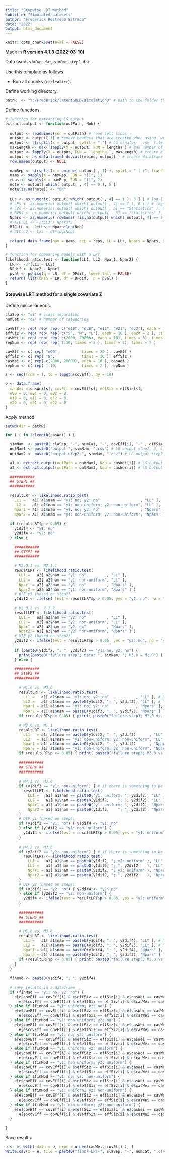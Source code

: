 ---
title: "Stepwise LRT method"
subtitle: "Simulated datasets"
author: "Frederick Restrepo Estrada"
date: "2022"
output: html_document
---

```{r setup, include = FALSE}
knitr::opts_chunk$set(eval = FALSE)
```


Made in **R version 4.1.3 (2022-03-10)**


Data used: `simDat.dat`, `simDat-step2.dat`


Use this template as follows:

- Run all chunks (`ctrl+alt+r`).


Define working directory.
```{r}
pathR  <- "Y:/Frederick/latentGOLD/simulation3" # path to the folder that contains the LG output of all estimated models
```

Define functions.
```{r}
# function for extracting LG output
extract.output <- function(outPath, Nob) {
  
  output <- readLines(con = outPath) # read text lines
  output <- output[-1] # remove headers that are created when using `write` in LG
  output <- strsplit(x = output, split = ",") # LG creates `.csv` file
  maxLength <- max( sapply(X = output, FUN = length) ) # max number of columns in `.csv` file
  output <- lapply(X = output, FUN = `length<-`, maxLength) # create elements of equal length needed for dataframe
  output <- as.data.frame( do.call(rbind, output) ) # create dataframe
  row.names(output) <- NULL
  
  namRep <- strsplit(x = unique( output[ , 1] ), split = " | r", fixed = TRUE)
  nams <- sapply(X = namRep, FUN = "[[", 1)
  reps <- sapply(X = namRep, FUN = "[[", 2)
  note <- output[ which( output[ , 4] == 0 ), 5 ]
  note[is.na(note)] <- "OK"
  
  LLs <- as.numeric( output[ which( output[ , 4] == 1 ), 6 ] ) # log-likelihoods
  # LPs <- as.numeric( output[ which( output[ , 4] == 1 ), 8 ] ) # log-posteriors
  # L2s <- as.numeric( output[ which( output[ , 5] == "Statistics" ), 9 ] ) # likelihood-ratio chi-square statistics
  # BVRs <- as.numeric( output[ which( output[ , 5] == "Statistics" ), 13 ] ) # total bivariate residuals
  Npars <- as.numeric( rowSums( !is.na(output[ which( output[, 4] == 5 ), 6:ncol(output) ] ) ) )
  # AIC.LL <- -2*LLs + Npars*2
  BIC.LL <- -2*LLs + Npars*log(Nob)
  # BIC.L2 <- L2s - df*log(Nob)
  
  return( data.frame(nam = nams, rep = reps, LL = LLs, Npars = Npars, BIC.LL = BIC.LL, note = note) )
}

# function for comparing models with a LRT
likelihood.ratio.test <- function(LL1, LL2, Npar1, Npar2) {
  LR <- -2*(LL1 - LL2)
  DFdif <- Npar2 - Npar1
  pval <- pchisq(q = LR, df = DFdif, lower.tail = FALSE)
  return( list(LRTS = LR, df = DFdif,  p = pval) )
}
```


#### Stepwise LRT method for a single covariate Z

Define miscellaneous.
```{r}
claSep <- "s8" # class separation
numCat <- "c2" # number of categories

covEff <- rep( rep( rep( c("e10", "e20", "e11", "e21", "e22"), each = 10 ), each = 2 ), each  = 3 ) # covariate effect
effSiz <- rep( rep( rep( c("S", "M", "L"), each = 10 ), each = 2 ), times = 5 ) # effect size (odds-ratio)
casWei <- rep( rep( rep( c(2000, 20000), each = 10), times = 3), times = 5)
repNum <- rep( rep( rep( 1:10, times = 2 ), times = 3), times = 5 )

covEff <- c( rep( "e00",          times = 20 ), covEff )
effSiz <- c( rep( "N",            times = 20 ), effSiz )
casWei <- c( rep( c(2000, 20000), each = 10 ), casWei )
repNum <- c( rep( 1:10,           times = 2 ), repNum )

s <- seq(from = 1, to = length(covEff), by = 10)

e <- data.frame(
  casWei = casWei[s], covEff = covEff[s], effSiz = effSiz[s],
  e00 = 0, e01 = 0, e02 = 0,
  e10 = 0, e11 = 0, e12 = 0,
  e20 = 0, e21 = 0, e22 = 0
)
```

Apply method.
```{r}
setwd(dir = pathR)

for ( i in 1:length(casWei) ) {

  simNam  <- paste0( claSep, "-", numCat, "-", covEff[i], "-" , effSiz[i], "-w", casWei[i], "-r", repNum[i] )
  outNam1 <- paste0("output-", simNam, ".csv") # LG output step1, 3, 4, 5, 6 & 7
  outNam2 <- paste0("output-step2-", simNam, ".csv") # LG output step2

  a1 <- extract.output(outPath = outNam1, Nob = casWei[i]) # LG output for step1, 3, 4, 5 & 7
  a2 <- extract.output(outPath = outNam2, Nob = casWei[i]) # LG output for step2
  
  ###########
  ## STEP1 ##
  ###########
  
  resultLRT <- likelihood.ratio.test(
    LL1 =   a1[ a1$nam == "y1: no; y2: no"                  , "LL" ],
    LL2 =   a1[ a1$nam == "y1: non-uniform; y2: non-uniform", "LL" ],
    Npar1 = a1[ a1$nam == "y1: no; y2: no"                  , "Npars" ],
    Npar2 = a1[ a1$nam == "y1: non-uniform; y2: non-uniform", "Npars" ] )
  
  if (resultLRT$p > 0.05) {
    y1dif4 <- "y1: no"
    y2dif4 <- "y2: no"
  } else {
  
    ###########
    ## STEP2 ##
    ###########
      
    # M2.0.1 vs. M2.1.1
    resultLRT <- likelihood.ratio.test(
      LL1 =   a2[ a2$nam == "y1: no"         , "LL" ], 
      LL2 =   a2[ a2$nam == "y1: non-uniform", "LL" ],
      Npar1 = a2[ a2$nam == "y1: no"         , "Npars" ],
      Npar2 = a2[ a2$nam == "y1: non-uniform", "Npars" ] )
    # DIF y1 (based on step2)
    y1dif2 <- ifelse( test = resultLRT$p > 0.05, yes = "y1: no", no = "y1: non-uniform" )
  
    # M2.0.2 vs. 2.1.2
    resultLRT <- likelihood.ratio.test(
      LL1 =   a2[ a2$nam == "y2: no"         , "LL" ], 
      LL2 =   a2[ a2$nam == "y2: non-uniform", "LL" ],
      Npar1 = a2[ a2$nam == "y2: no"         , "Npars" ],
      Npar2 = a2[ a2$nam == "y2: non-uniform", "Npars" ] )
    # DIF y2 (based on step2)
    y2dif2 <- ifelse(test = resultLRT$p > 0.05, yes = "y2: no", no = "y2: non-uniform")
    
    if (paste0(y1dif2, "; ", y2dif2) == "y1: no; y2: no") {
      print(paste0("failure step2; data: ", simNam, "; M3.0 = M1.0") )
    } else {
    
    ###########
    ## STEP3 ##
    ###########
      
      # M1.0 vs. M3.0
      resultLRT <- likelihood.ratio.test(
        LL1 =   a1[ a1$nam == "y1: no; y2: no"            , "LL" ], # M1.0
        LL2 =   a1[ a1$nam == paste0(y1dif2, "; ", y2dif2), "LL" ], # M3.0
        Npar1 = a1[ a1$nam == "y1: no; y2: no"            , "Npars" ],
        Npar2 = a1[ a1$nam == paste0(y1dif2, "; ", y2dif2), "Npars" ] )
      if (resultLRT$p > 0.05) { print( paste0("failure step3; M1.0 vs. M3.0; data: ", simNam) ) }
      
      # M3.0 vs. M1.1
      resultLRT <- likelihood.ratio.test(
        LL1   = a1[ a1$nam == paste0(y1dif2, "; ", y2dif2)      , "LL" ], # M3.0
        LL2   = a1[ a1$nam == "y1: non-uniform; y2: non-uniform", "LL" ], # M1.1
        Npar1 = a1[ a1$nam == paste0(y1dif2, "; ", y2dif2)      , "Npars" ],
        Npar2 = a1[ a1$nam == "y1: non-uniform; y2: non-uniform", "Npars" ] )
      if (resultLRT$p <= 0.05) { print( paste0("failure step3; M3.0 vs. M1.1; data: ", simNam) ) }
    
      ###########
      ## STEP4 ##
      ###########
      
      # M4.1 vs. M3.0
      if (y1dif2 == "y1: non-uniform") { # if there is something to be tested
        resultLRT <- likelihood.ratio.test(
          LL1 =   a1[ a1$nam == paste0("y1: uniform; ", y2dif2), "LL" ], # M4.1
          LL2 =   a1[ a1$nam == paste0(y1dif2,    "; ", y2dif2), "LL" ], # M3.0
          Npar1 = a1[ a1$nam == paste0("y1: uniform; ", y2dif2), "Npars" ],
          Npar2 = a1[ a1$nam == paste0(y1dif2,    "; ", y2dif2), "Npars" ] )
      }
      # DIF y1 (based on step4)
      if (y1dif2 == "y1: no") { y1dif4 <- "y1: no"
      } else if (y1dif2 == "y1: non-uniform") {
        y1dif4 <- ifelse(test = resultLRT$p > 0.05, yes = "y1: uniform", no = "y1: non-uniform") 
      }
  
      # M4.2 vs. M3.0
      if (y2dif2 == "y2: non-uniform") { # if there is something to be tested
        resultLRT <- likelihood.ratio.test(
          LL1 =   a1[ a1$nam == paste0(y1dif2, "; y2: uniform" ), "LL" ], # M4.2
          LL2 =   a1[ a1$nam == paste0(y1dif2, "; ", y2dif2    ), "LL" ], # M3.0
          Npar1 = a1[ a1$nam == paste0(y1dif2, "; y2: uniform" ), "Npars" ],
          Npar2 = a1[ a1$nam == paste0(y1dif2, "; ", y2dif2    ), "Npars" ] )
      }
      # DIF y2 (based on step4)
      if (y2dif2 == "y2: no") { y2dif4 <- "y2: no"
      } else if (y2dif2 == "y2: non-uniform") {
        y2dif4 <- ifelse(test = resultLRT$p > 0.05, yes = "y2: uniform", no = "y2: non-uniform" )
      }
      
      ###########
      ## STEP5 ##
      ###########
      
      # M5.0 vs. M3.0
      resultLRT <- likelihood.ratio.test(
        LL1 =   a1[ a1$nam == paste0(y1dif4, "; ", y2dif4), "LL" ], # M5.0
        LL2 =   a1[ a1$nam == paste0(y1dif2, "; ", y2dif2), "LL" ], # M3.0
        Npar1 = a1[ a1$nam == paste0(y1dif4, "; ", y2dif4), "Npars" ],
        Npar2 = a1[ a1$nam == paste0(y1dif2, "; ", y2dif2), "Npars" ] )
      if (resultLRT$p <= 0.05) { print( paste0("failure step5; M5.0 vs. M3.0; data: ", simNam) ) }
    }
  }
  
  finMod <- paste0(y1dif4, "; ", y2dif4)
  
  # save results in a dataframe
  if (finMod == "y1: no; y2: no") {
    e[e$covEff == covEff[i] & e$effSiz == effSiz[i] & e$casWei == casWei[i], "e00"] <-
      e[e$covEff == covEff[i] & e$effSiz == effSiz[i] & e$casWei == casWei[i], "e00"] + 1
  } else if (finMod == "y1: uniform; y2: no") {
    e[e$covEff == covEff[i] & e$effSiz == effSiz[i] & e$casWei == casWei[i], "e10"] <-
      e[e$covEff == covEff[i] & e$effSiz == effSiz[i] & e$casWei == casWei[i], "e10"] + 1
  } else if (finMod == "y1: non-uniform; y2: no") {
    e[e$covEff == covEff[i] & e$effSiz == effSiz[i] & e$casWei == casWei[i], "e20"] <-
      e[e$covEff == covEff[i] & e$effSiz == effSiz[i] & e$casWei == casWei[i], "e20"] + 1
  } else if (finMod == "y1: no; y2: uniform") {
    e[e$covEff == covEff[i] & e$effSiz == effSiz[i] & e$casWei == casWei[i], "e01"] <-
      e[e$covEff == covEff[i] & e$effSiz == effSiz[i] & e$casWei == casWei[i], "e01"] + 1
  } else if (finMod == "y1: uniform; y2: uniform") {
    e[e$covEff == covEff[i] & e$effSiz == effSiz[i] & e$casWei == casWei[i], "e11"] <-
      e[e$covEff == covEff[i] & e$effSiz == effSiz[i] & e$casWei == casWei[i], "e11"] + 1
  } else if (finMod == "y1: non-uniform; y2: uniform") {
    e[e$covEff == covEff[i] & e$effSiz == effSiz[i] & e$casWei == casWei[i], "e21"] <-
      e[e$covEff == covEff[i] & e$effSiz == effSiz[i] & e$casWei == casWei[i], "e21"] + 1
  } else if (finMod == "y1: no; y2: non-uniform") {
    e[e$covEff == covEff[i] & e$effSiz == effSiz[i] & e$casWei == casWei[i], "e02"] <-
      e[e$covEff == covEff[i] & e$effSiz == effSiz[i] & e$casWei == casWei[i], "e02"] + 1
  } else if (finMod == "y1: uniform; y2: non-uniform") {
    e[e$covEff == covEff[i] & e$effSiz == effSiz[i] & e$casWei == casWei[i], "e12"] <-
      e[e$covEff == covEff[i] & e$effSiz == effSiz[i] & e$casWei == casWei[i], "e12"] + 1
  } else if (finMod == "y1: non-uniform; y2: non-uniform") {
    e[e$covEff == covEff[i] & e$effSiz == effSiz[i] & e$casWei == casWei[i], "e22"] <-
      e[e$covEff == covEff[i] & e$effSiz == effSiz[i] & e$casWei == casWei[i], "e22"] + 1
  }
  
}
```

Save results.
```{r}
e <- e[ with( data = e, expr = order(casWei, covEff) ), ]
write.csv(x = e, file = paste0("final-LRT-", claSep, "-", numCat, ".csv"), row.names = FALSE)
```

